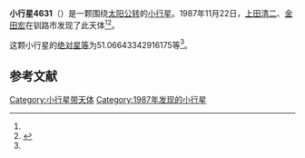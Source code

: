 {{Infobox planet
| bgcolour = #FFFFC0
| name = 4631 Yabu
| symbol = 
| image = 
| caption = 
| discovery = yes
| discovery_ref = 
| discoverer = [[上田清二|上田清二]]、[[金田宏|金田宏]]
| discovery_site = [[钏路市|钏路市]] 
| discovered = 1987年11月22日
| designations = yes
| mp_name = 
| named_after = 
| alt_names = 1987 WE1/ 1957 WG / 1977 TO7 / 1977 VJ2 / A899 NA
| mp_category = [[主带小行星|主带小行星]]
| orbit_ref = <ref name="a">[http://ssd.jpl.nasa.gov/sbdb.cgi?sstr=4631 4631 Yabu] {{Wayback|url=http://ssd.jpl.nasa.gov/sbdb.cgi?sstr=4631 |date=20210717141415 }}，小行星數據庫瀏覽器（JPL Small-Body Database Browser）－[[美国国家航空航天局|美国国家航空航天局]]喷气推进实验室</ref>
| epoch = 2456400.5 (2013年4月18日更新)
| aphelion = {{convert|2.5108217263565|AU|km|3|abbr=on|lk=out}}
| perihelion = {{convert|1.958363164268672|AU|km|3|abbr=on}}
| semimajor = {{convert|2.234592445312586|AU|km|3|abbr=on}}
| eccentricity = 0.123615061
| period = 1220.101374 [[日|日]]<br />3.34[[儒略年|儒略年]]
| avg_speed = 
| inclination = 7.412388071059585
| asc_node = 25.81523198155683
| mean_anomaly = 
| arg_peri = 51.06643342916175
| satellites = 
| physical_characteristics = yes
| dimensions = 
| mass = 
| density = 
| surface_grav = 
| escape_velocity = 
| sidereal_day = 
| axial_tilt = 
| pole_ecliptic_lat = 
| pole_ecliptic_lon = 
| albedo = 
| temperatures= 
| temp_name1 = 
| mean_temp_1 = 
| max_temp_1 = 
| temp_name2 = 
| max_temp_2 = 
| spectral_type = 
| abs_magnitude = 51.06643342916175
}}

'''小行星4631'''（{{lang-en|4631 Yabu}}）是一颗围绕[[太阳|太阳]][[公转|公转]]的[[小行星|小行星]]。1987年11月22日，[[上田清二|上田清二]]、[[金田宏|金田宏]]在钏路市发现了此天体<ref name="a" /><ref>{{cite news|title=小行星列表|url=http://cfa-www.harvard.edu/iau/lists/NumberedMPs.txt|accessdate=2013-07-08|newspaper=哈佛大学|archive-date=2008-05-17|archive-url=https://web.archive.org/web/20080517010638/http://cfa-www.harvard.edu/iau/lists/NumberedMPs.txt|dead-url=no}}</ref>。

这颗小行星的[[绝对星等|绝对星等]]为51.06643342916175等<ref name="a" />。

==参考文献==
{{reflist}}
{{Minor Planet Number|[[小行星4630|小行星4630]]|[[小行星4632|小行星4632]]}}

{{小天体}}

[[Category:小行星带天体|Category:小行星带天体]]
[[Category:1987年发现的小行星|Category:1987年发现的小行星]]

{{asteroid-stub}}